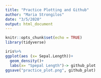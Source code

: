 ```yaml
---
title: "Practice Plotting and Github"
author: "Maria Strongilos"
date: "3/5/2020"
output: html_document
---
```


```r
knitr::opts_chunk$set(echo = TRUE)
library(tidyverse)
```

```r
iris%>%
ggplot(aes (x= Sepal.Length))+
  geom_density()+
  labs(x= "Spepal Length")-> github_plot
ggsave("practice_plot.png", github_plot)

```


